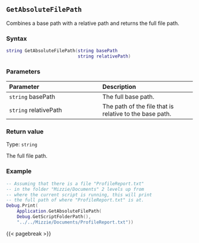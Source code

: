
## `GetAbsoluteFilePath`

Combines a base path\index{File paths!getting absolute path} with a relative path and returns the full file path.

### Syntax {-}

``` .lua
string GetAbsoluteFilePath(string basePath
                           string relativePath)
```

### Parameters {-}

**Parameter** | **Description**
| :-- | :-- |
| `string` basePath | The full base path. |
| `string` relativePath | The path of the file that is relative to the base path. |

### Return value {-}

Type: `string`

The full file path.

### Example\index{Examples!getting file paths} {-}

``` .lua
-- Assuming that there is a file "ProfileReport.txt"
-- in the folder "Mizzie/Documents" 2 levels up from
-- where the current script is running, this will print
-- the full path of where "ProfileReport.txt" is at.
Debug.Print(
    Application.GetAbsoluteFilePath(
    Debug.GetScriptFolderPath(),
    "../../Mizzie/Documents/ProfileReport.txt"))
```

{{< pagebreak >}}
